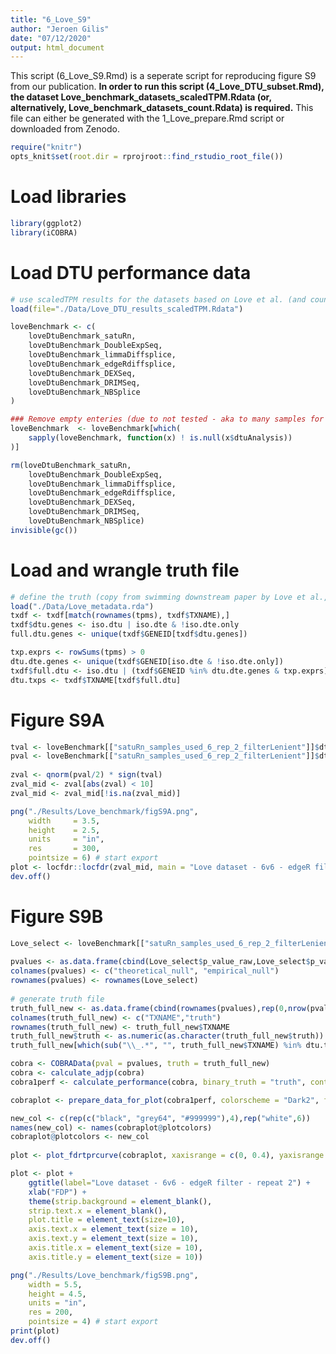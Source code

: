 ```yaml
---
title: "6_Love_S9"
author: "Jeroen Gilis"
date: "07/12/2020"
output: html_document
---
```


This script (6_Love_S9.Rmd) is a seperate script for reproducing figure S9 from our publication. **In order to run this script (4_Love_DTU_subset.Rmd), the dataset Love_benchmark_datasets_scaledTPM.Rdata (or, alternatively, Love_benchmark_datasets_count.Rdata) is required.** This file can either be generated with the 1_Love_prepare.Rmd script or downloaded from Zenodo.

```r
require("knitr")
opts_knit$set(root.dir = rprojroot::find_rstudio_root_file())
```

# Load libraries

```r
library(ggplot2)
library(iCOBRA)
```

# Load DTU performance data

```r
# use scaledTPM results for the datasets based on Love et al. (and counts for all other datasets)
load(file="./Data/Love_DTU_results_scaledTPM.Rdata")

loveBenchmark <- c(
    loveDtuBenchmark_satuRn,
    loveDtuBenchmark_DoubleExpSeq,
    loveDtuBenchmark_limmaDiffsplice,
    loveDtuBenchmark_edgeRdiffsplice,
    loveDtuBenchmark_DEXSeq,
    loveDtuBenchmark_DRIMSeq,
    loveDtuBenchmark_NBSplice
)

### Remove empty enteries (due to not tested - aka to many samples for reasonable runtime)
loveBenchmark  <- loveBenchmark[which(
    sapply(loveBenchmark, function(x) ! is.null(x$dtuAnalysis))
)]

rm(loveDtuBenchmark_satuRn,
    loveDtuBenchmark_DoubleExpSeq,
    loveDtuBenchmark_limmaDiffsplice,
    loveDtuBenchmark_edgeRdiffsplice,
    loveDtuBenchmark_DEXSeq,
    loveDtuBenchmark_DRIMSeq,
    loveDtuBenchmark_NBSplice)
invisible(gc())
```

# Load and wrangle truth file

```r
# define the truth (copy from swimming downstream paper by Love et al.,F1000Research 2018, 7:952)
load("./Data/Love_metadata.rda")
txdf <- txdf[match(rownames(tpms), txdf$TXNAME),]
txdf$dtu.genes <- iso.dtu | iso.dte & !iso.dte.only
full.dtu.genes <- unique(txdf$GENEID[txdf$dtu.genes])

txp.exprs <- rowSums(tpms) > 0
dtu.dte.genes <- unique(txdf$GENEID[iso.dte & !iso.dte.only])
txdf$full.dtu <- iso.dtu | (txdf$GENEID %in% dtu.dte.genes & txp.exprs)
dtu.txps <- txdf$TXNAME[txdf$full.dtu]
```

# Figure S9A

```r
tval <- loveBenchmark[["satuRn_samples_used_6_rep_2_filterLenient"]]$dtuAnalysis$tvalue
pval <- loveBenchmark[["satuRn_samples_used_6_rep_2_filterLenient"]]$dtuAnalysis$p_value_raw
  
zval <- qnorm(pval/2) * sign(tval)
zval_mid <- zval[abs(zval) < 10]
zval_mid <- zval_mid[!is.na(zval_mid)]

png("./Results/Love_benchmark/figS9A.png",
    width     = 3.5,
    height    = 2.5,
    units     = "in",
    res       = 300,
    pointsize = 6) # start export
plot <- locfdr::locfdr(zval_mid, main = "Love dataset - 6v6 - edgeR filter - repeat 2")
dev.off()
```

# Figure S9B

```r
Love_select <- loveBenchmark[["satuRn_samples_used_6_rep_2_filterLenient"]]$dtuAnalysis
    
pvalues <- as.data.frame(cbind(Love_select$p_value_raw,Love_select$p_value))
colnames(pvalues) <- c("theoretical_null", "empirical_null")
rownames(pvalues) <- rownames(Love_select)
    
# generate truth file
truth_full_new <- as.data.frame(cbind(rownames(pvalues),rep(0,nrow(pvalues))))
colnames(truth_full_new) <- c("TXNAME","truth")
rownames(truth_full_new) <- truth_full_new$TXNAME
truth_full_new$truth <- as.numeric(as.character(truth_full_new$truth))
truth_full_new[which(sub("\\_.*", "", truth_full_new$TXNAME) %in% dtu.txps),"truth"] <- 1

cobra <- COBRAData(pval = pvalues, truth = truth_full_new)
cobra <- calculate_adjp(cobra)
cobra1perf <- calculate_performance(cobra, binary_truth = "truth", cont_truth = "none", splv = "none", aspects = c("fdrtpr", "fdrtprcurve", "overlap"))

cobraplot <- prepare_data_for_plot(cobra1perf, colorscheme = "Dark2", facetted = TRUE)

new_col <- c(rep(c("black", "grey64", "#999999"),4),rep("white",6))
names(new_col) <- names(cobraplot@plotcolors)
cobraplot@plotcolors <- new_col
    
plot <- plot_fdrtprcurve(cobraplot, xaxisrange = c(0, 0.4), yaxisrange = c(0,1))

plot <- plot + 
    ggtitle(label="Love dataset - 6v6 - edgeR filter - repeat 2") +
    xlab("FDP") +
    theme(strip.background = element_blank(),
    strip.text.x = element_blank(),
    plot.title = element_text(size=10),
    axis.text.x = element_text(size = 10),
    axis.text.y = element_text(size = 10),
    axis.title.x = element_text(size = 10),
    axis.title.y = element_text(size = 10))

png("./Results/Love_benchmark/figS9B.png",
    width = 5.5,
    height = 4.5,
    units = "in",
    res = 200,
    pointsize = 4) # start export
print(plot)
dev.off()
```

